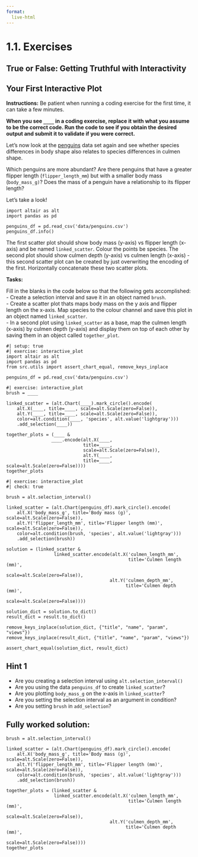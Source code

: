 ```yaml
---
format:
  live-html
---
```


<script src='../../src/quiz.js'></script> 

# 1.1. Exercises

## True or False: Getting Truthful with Interactivity

<div id='mcq1'></div>
<script>
    generateQuiz(
        'mcq1',
        'True or False',
        'Panning, zooming and brush selections can be simply added to Altair charts by using the <code>.interactive()</code> method.',
        {
        'True': 'Try again! Brush selections are added via <code>.add_selection()</code> and  <code>.selection_interval()</code>, not the <code>.interactive()</code> method.',
        'False': ''
        },
        'False',
    );
</script>

<div id='mcq2'></div>
<script>
    generateQuiz(
        'mcq2',
        'True or False',
        'In Altair, brush selections are automatically linked between scatter plots that are created from the same dataframe.',
        {
        'True': 'Great work! This is a great feature of Altair!',
        'False': 'Try again! It’s easier than you think to link selections between scatter plots in Altair!'
        },
        'True',
    );
</script>


## Your First Interactive Plot

**Instructions:**
Be patient when running a coding exercise for the first time, it can take a few minutes.

**When you see `____` in a coding exercise, replace it with what you assume to be the correct code. Run the code to see if you obtain the desired output and submit it to validate if you were correct.**

Let’s now look at the [penguins](https://www.kaggle.com/parulpandey/palmer-archipelago-antarctica-penguin-data) data set again and see whether species differences in body shape also relates to species differences in culmen shape. 

Which penguins are more abundant? Are there penguins that have a greater flipper length (`flipper_length_mm`) but with a smaller body mass (`body_mass_g)`? Does the mass of a penguin have a relationship to its flipper length? 

Let’s take a look!

```pyodide
import altair as alt
import pandas as pd

penguins_df = pd.read_csv('data/penguins.csv')
penguins_df.info()
```

The first scatter plot should show body mass (y-axis) vs flipper length (x-axis) and be named `linked_scatter`. Colour the points be species. The second plot should show culmen depth (y-axis) vs culmen length (x-axis) - this second scatter plot can be created by just overwriting the encoding of the first. Horizontally concatenate these two scatter plots.

**Tasks:**

Fill in the blanks in the code below so that the following gets accomplished:<br>
- Create a selection interval and save it in an object named `brush`.<br>
- Create a scatter plot thats maps body mass on the y axis and flipper length on the x-axis. Map species to the colour channel and save this plot in an object named `linked_scatter`. <br>
-  In a second plot using `linked_scatter` as a base, map the culmen length (x-axis) by culmen depth (y-axis) and display them on top of each other by saving them in an object called `together_plot`. 

```pyodide
#| setup: true
#| exercise: interactive_plot
import altair as alt
import pandas as pd
from src.utils import assert_chart_equal, remove_keys_inplace

penguins_df = pd.read_csv('data/penguins.csv')
```

```pyodide
#| exercise: interactive_plot
brush = ____

linked_scatter = (alt.Chart(____).mark_circle().encode(
    alt.X(____, title=____, scale=alt.Scale(zero=False)),
    alt.Y(____, title=____, scale=alt.Scale(zero=False)),
    color=alt.condition(____, 'species', alt.value('lightgray')))
    .add_selection(____))
    
together_plots = (____ &
                 ____.encode(alt.X(____,
                             title=____,
                             scale=alt.Scale(zero=False)),
                             alt.Y(____,
                             title=____, scale=alt.Scale(zero=False))))
together_plots
```

```pyodide
#| exercise: interactive_plot
#| check: true

brush = alt.selection_interval()

linked_scatter = (alt.Chart(penguins_df).mark_circle().encode(
    alt.X('body_mass_g', title='Body mass (g)', scale=alt.Scale(zero=False)),
    alt.Y('flipper_length_mm', title='Flipper length (mm)', scale=alt.Scale(zero=False)),
    color=alt.condition(brush, 'species', alt.value('lightgray')))
    .add_selection(brush))
    
solution = (linked_scatter &
                  linked_scatter.encode(alt.X('culmen_length_mm',
                                              title='Culmen length (mm)',
                                              scale=alt.Scale(zero=False)),
                                       alt.Y('culmen_depth_mm',
                                             title='Culmen depth (mm)',
                                             scale=alt.Scale(zero=False))))

solution_dict = solution.to_dict()
result_dict = result.to_dict()

remove_keys_inplace(solution_dict, {"title", "name", "param", "views"})
remove_keys_inplace(result_dict, {"title", "name", "param", "views"})

assert_chart_equal(solution_dict, result_dict)
```

:::: { .hint exercise="interactive_plot"}
::: { .callout-note collapse="false"}

## Hint 1

- Are you creating a selection interval using `alt.selection_interval()`
- Are you using the data `penguins_df` to create `linked_scatter`? 
- Are you plotting `body_mass_g` on the x-axis in `linked_scatter`?
- Are you setting the selection interval as an argument in condition? 
- Are you setting `brush` in  `add_selection`?

:::
::::

:::: { .solution exercise="interactive_plot" }
::: { .callout-tip collapse="false"}

## Fully worked solution:

```pyodide
brush = alt.selection_interval()

linked_scatter = (alt.Chart(penguins_df).mark_circle().encode(
    alt.X('body_mass_g', title='Body mass (g)', scale=alt.Scale(zero=False)),
    alt.Y('flipper_length_mm', title='Flipper length (mm)', scale=alt.Scale(zero=False)),
    color=alt.condition(brush, 'species', alt.value('lightgray')))
    .add_selection(brush))
    
together_plots = (linked_scatter &
                  linked_scatter.encode(alt.X('culmen_length_mm',
                                              title='Culmen length (mm)',
                                              scale=alt.Scale(zero=False)),
                                       alt.Y('culmen_depth_mm',
                                             title='Culmen depth (mm)',
                                             scale=alt.Scale(zero=False))))
together_plots
```

:::
::::

<div id='mcq3'></div>
<script>
    generateQuiz(
        'mcq3',
        'Question 1',
        'Do the smallest Gentoo penguins (as measured by body size and flipper size) also have the smallest culmens?',
        {
        'Yes': 'Nice work! When we use our cursor to select the smallest Gentoo penguins in the scatter plot on the left, we see that this also highlights the Gentoo penguins with the smallest culmens in the scatter plot on the right.',
        'No': 'Try again, making sure you select the Gentoo penguins with the smallest body mass and flipper lengths!',
        'It is not possible to answer this with this visualization.': 'This is indeed possible with scatter plots that have linked brush selections. Make sure you are using your cursor on the scatter plot on the left to select the Gentoo penguins with the smallest body mass and flipper lengths!'
        },
        'Yes',
    );
</script>

<div id='mcq4'></div>
<script>
    generateQuiz(
        'mcq4',
        'Question 2',
        'If we wanted to be able to get more detail about the linked observations between the two penguins scatter plots we just created, which of the following would <strong>NOT</strong> be helpful?',
        {
        'Use <code>resolve="intersect"</code> with <code>.selection_interval()</code> so that we can make brush selections in both scatter plots to highlight only intersecting points.': 'Try again! This would be helpful as we could highlight only the observations that intersect in a select space between the two charts!',
        'Use <code>.interactive()</code> so that we can zoom in and pan to areas of interest': 'Try again! Adding  <code>.interactive()</code> would let us get more detail through panning and zooming.',
        'Use <code>tooltip</code> so that the island the penguin came from and its sex is shown when a cursor hovers over an observation.': 'Nice work! Adding a tooltip would only be useful if here if we had unique identifiers for each observation. We do not have this here in this data set. It’s important to note, that even if we did, this would be less effective that the other two options in this question.'
        },
        'Use <code>tooltip</code> so that the island the penguin came from and its sex is shown when a cursor hovers over an observation.',
    );
</script>



